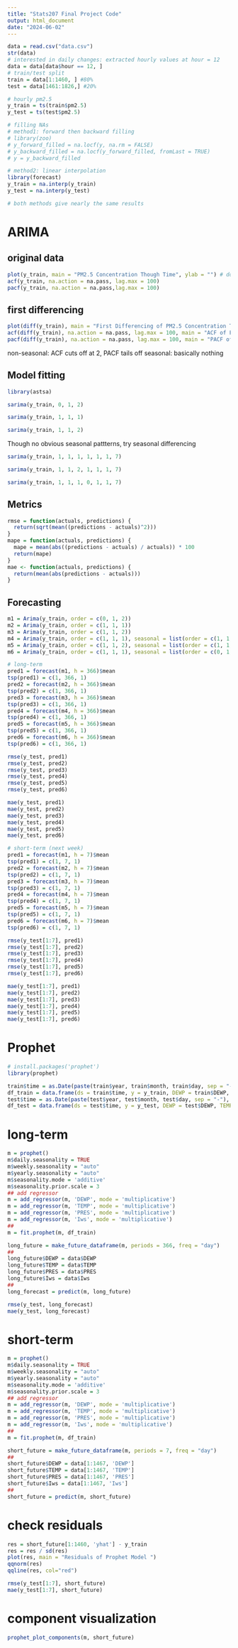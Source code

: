 ```yaml
---
title: "Stats207 Final Project Code"
output: html_document
date: "2024-06-02"
---
```


```r
data = read.csv("data.csv")
str(data)
# interested in daily changes: extracted hourly values at hour = 12
data = data[data$hour == 12, ]
# train/test split 
train = data[1:1460, ] #80%
test = data[1461:1826,] #20%
```

```r
# hourly pm2.5
y_train = ts(train$pm2.5) 
y_test = ts(test$pm2.5) 

# filling NAs 
# method1: forward then backward filling
# library(zoo)
# y_forward_filled = na.locf(y, na.rm = FALSE)
# y_backward_filled = na.locf(y_forward_filled, fromLast = TRUE)
# y = y_backward_filled

# method2: linear interpolation
library(forecast)
y_train = na.interp(y_train)
y_test = na.interp(y_test)

# both methods give nearly the same results
```

# ARIMA

## original data
```r
plot(y_train, main = "PM2.5 Concentration Though Time", ylab = "") # does not look stationary
acf(y_train, na.action = na.pass, lag.max = 100)
pacf(y_train, na.action = na.pass,lag.max = 100)
```

## first differencing
```r
plot(diff(y_train), main = "First Differencing of PM2.5 Concentration Though Time", ylab = "" ) # d=1, looks better 
acf(diff(y_train), na.action = na.pass, lag.max = 100, main = "ACF of First Differencing PM2.5") # q=1 or 2
pacf(diff(y_train), na.action = na.pass, lag.max = 100, main = "PACF of First Differencing PM2.5") # decays
```
non-seasonal: ACF cuts off at 2, PACF tails off
seasonal: basically nothing 

## Model fitting
```r
library(astsa)
```

```r
sarima(y_train, 0, 1, 2)
```

```r
sarima(y_train, 1, 1, 1)
```

```r
sarima(y_train, 1, 1, 2)
```
Though no obvious seasonal pattterns, try seasonal differencing
```r
sarima(y_train, 1, 1, 1, 1, 1, 1, 7)
```

```r
sarima(y_train, 1, 1, 2, 1, 1, 1, 7)
```

```r
sarima(y_train, 1, 1, 1, 0, 1, 1, 7)
```

## Metrics
```r
rmse = function(actuals, predictions) {
  return(sqrt(mean((predictions - actuals)^2)))
}
mape = function(actuals, predictions) {
  mape = mean(abs((predictions - actuals) / actuals)) * 100
  return(mape)
}
mae <- function(actuals, predictions) {
  return(mean(abs(predictions - actuals)))
}
```

## Forecasting
```r
m1 = Arima(y_train, order = c(0, 1, 2))
m2 = Arima(y_train, order = c(1, 1, 1))
m3 = Arima(y_train, order = c(1, 1, 2))
m4 = Arima(y_train, order = c(1, 1, 1), seasonal = list(order = c(1, 1, 1), period = 7))
m5 = Arima(y_train, order = c(1, 1, 2), seasonal = list(order = c(1, 1, 1), period = 7))
m6 = Arima(y_train, order = c(1, 1, 1), seasonal = list(order = c(0, 1, 1), period = 7))

# long-term
pred1 = forecast(m1, h = 366)$mean
tsp(pred1) = c(1, 366, 1)
pred2 = forecast(m2, h = 366)$mean
tsp(pred2) = c(1, 366, 1)
pred3 = forecast(m3, h = 366)$mean
tsp(pred3) = c(1, 366, 1)
pred4 = forecast(m4, h = 366)$mean
tsp(pred4) = c(1, 366, 1)
pred5 = forecast(m5, h = 366)$mean
tsp(pred5) = c(1, 366, 1)
pred6 = forecast(m6, h = 366)$mean
tsp(pred6) = c(1, 366, 1)

rmse(y_test, pred1)
rmse(y_test, pred2)
rmse(y_test, pred3)
rmse(y_test, pred4)
rmse(y_test, pred5)
rmse(y_test, pred6)

mae(y_test, pred1)
mae(y_test, pred2)
mae(y_test, pred3)
mae(y_test, pred4)
mae(y_test, pred5)
mae(y_test, pred6)
```

```r
# short-term (next week)
pred1 = forecast(m1, h = 7)$mean
tsp(pred1) = c(1, 7, 1)
pred2 = forecast(m2, h = 7)$mean
tsp(pred2) = c(1, 7, 1)
pred3 = forecast(m3, h = 7)$mean
tsp(pred3) = c(1, 7, 1)
pred4 = forecast(m4, h = 7)$mean
tsp(pred4) = c(1, 7, 1)
pred5 = forecast(m5, h = 7)$mean
tsp(pred5) = c(1, 7, 1)
pred6 = forecast(m6, h = 7)$mean
tsp(pred6) = c(1, 7, 1)

rmse(y_test[1:7], pred1)
rmse(y_test[1:7], pred2)
rmse(y_test[1:7], pred3)
rmse(y_test[1:7], pred4)
rmse(y_test[1:7], pred5)
rmse(y_test[1:7], pred6)

mae(y_test[1:7], pred1)
mae(y_test[1:7], pred2)
mae(y_test[1:7], pred3)
mae(y_test[1:7], pred4)
mae(y_test[1:7], pred5)
mae(y_test[1:7], pred6)
```

# Prophet
```r
# install.packages('prophet')
library(prophet)
```

```r
train$time = as.Date(paste(train$year, train$month, train$day, sep = "-"), "%Y-%m-%d")
df_train = data.frame(ds = train$time, y = y_train, DEWP = train$DEWP, TEMP = train$TEMP, PRES = train$PRES, Iws = train$Iws)
test$time = as.Date(paste(test$year, test$month, test$day, sep = "-"), "%Y-%m-%d")
df_test = data.frame(ds = test$time, y = y_test, DEWP = test$DEWP, TEMP = test$TEMP, PRES = test$PRES, Iws = test$Iws)
```


# long-term
```r
m = prophet()
m$daily.seasonality = TRUE
m$weekly.seasonality = "auto"
m$yearly.seasonality = "auto"
m$seasonality.mode = 'additive'
m$seasonality.prior.scale = 3
## add regressor
m = add_regressor(m, 'DEWP', mode = 'multiplicative') 
m = add_regressor(m, 'TEMP', mode = 'multiplicative') 
m = add_regressor(m, 'PRES', mode = 'multiplicative') 
m = add_regressor(m, 'Iws', mode = 'multiplicative') 
##
m = fit.prophet(m, df_train)

long_future = make_future_dataframe(m, periods = 366, freq = "day")
##
long_future$DEWP = data$DEWP
long_future$TEMP = data$TEMP
long_future$PRES = data$PRES
long_future$Iws = data$Iws
##
long_forecast = predict(m, long_future)
```

```r
rmse(y_test, long_forecast)
mae(y_test, long_forecast)
```


# short-term
```r
m = prophet()
m$daily.seasonality = TRUE
m$weekly.seasonality = "auto"
m$yearly.seasonality = "auto"
m$seasonality.mode = 'additive'
m$seasonality.prior.scale = 3
## add regressor
m = add_regressor(m, 'DEWP', mode = 'multiplicative')
m = add_regressor(m, 'TEMP', mode = 'multiplicative') 
m = add_regressor(m, 'PRES', mode = 'multiplicative') 
m = add_regressor(m, 'Iws', mode = 'multiplicative') 
##
m = fit.prophet(m, df_train)

short_future = make_future_dataframe(m, periods = 7, freq = "day")
##
short_future$DEWP = data[1:1467, 'DEWP']
short_future$TEMP = data[1:1467, 'TEMP']
short_future$PRES = data[1:1467, 'PRES']
short_future$Iws = data[1:1467, 'Iws']
##
short_future = predict(m, short_future)
```

# check residuals
```r
res = short_future[1:1460, 'yhat'] - y_train
res = res / sd(res)
plot(res, main = "Residuals of Prophet Model ")
qqnorm(res)
qqline(res, col="red") 
```

```r
rmse(y_test[1:7], short_future)
mae(y_test[1:7], short_future)
```

# component visualization
```r
prophet_plot_components(m, short_future)
```
